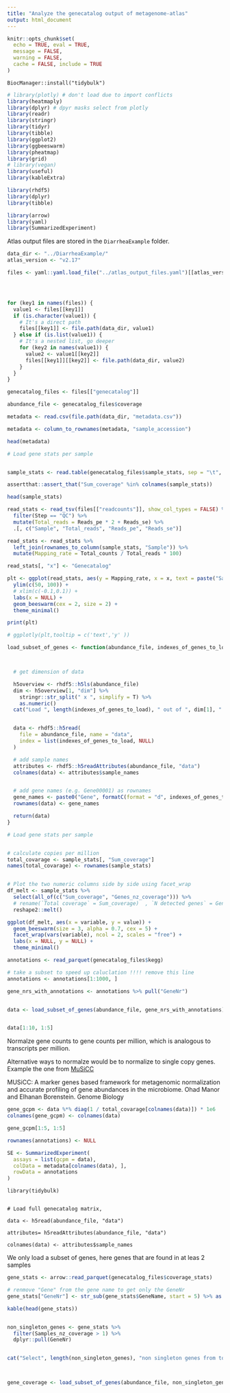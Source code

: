 ```yaml
---
title: "Analyze the genecatalog output of metagenome-atlas"
output: html_document
---
```


```r
knitr::opts_chunk$set(
  echo = TRUE, eval = TRUE,
  message = FALSE,
  warning = FALSE,
  cache = FALSE, include = TRUE
)
```



```
BiocManager::install("tidybulk")

```


```r
# library(plotly) # don't load due to import conflicts
library(heatmaply)
library(dplyr) # dpyr masks select from plotly
library(readr)
library(stringr)
library(tidyr)
library(tibble)
library(ggplot2)
library(ggbeeswarm)
library(pheatmap)
library(grid)
# library(vegan)
library(useful)
library(kableExtra)

library(rhdf5)
library(dplyr)
library(tibble)

library(arrow)
library(yaml)
library(SummarizedExperiment)
```

Atlas output files are stored in the `DiarrheaExample` folder.

```r

data_dir <- "../DiarrheaExample/"
atlas_version <- "v2.17"

files <- yaml::yaml.load_file("../atlas_output_files.yaml")[[atlas_version]]




for (key1 in names(files)) {
  value1 <- files[[key1]]
  if (is.character(value1)) {
    # It's a direct path
    files[[key1]] <- file.path(data_dir, value1)
  } else if (is.list(value1)) {
    # It's a nested list, go deeper
    for (key2 in names(value1)) {
      value2 <- value1[[key2]]
      files[[key1]][[key2]] <- file.path(data_dir, value2)
    }
  }
}

genecatalog_files <- files[["genecatalog"]]

abundance_file <- genecatalog_files$coverage
```


```r


metadata <- read.csv(file.path(data_dir, "metadata.csv"))

metadata <- column_to_rownames(metadata, "sample_accession")

head(metadata)
```


```r

# Load gene stats per sample


sample_stats <- read.table(genecatalog_files$sample_stats, sep = "\t", header = T, row.names = 1)

assertthat::assert_that("Sum_coverage" %in% colnames(sample_stats))

head(sample_stats)
```


```r

read_stats <- read_tsv(files[["readcounts"]], show_col_types = FALSE) %>%
  filter(Step == "QC") %>%
  mutate(Total_reads = Reads_pe * 2 + Reads_se) %>%
  .[, c("Sample", "Total_reads", "Reads_pe", "Reads_se")]

read_stats <- read_stats %>%
  left_join(rownames_to_column(sample_stats, "Sample")) %>%
  mutate(Mapping_rate = Total_counts / Total_reads * 100)

read_stats[, "x"] <- "Genecatalog"

plt <- ggplot(read_stats, aes(y = Mapping_rate, x = x, text = paste("Sample:", Sample))) +
  ylim(c(50, 100)) +
  # xlim(c(-0.1,0.1)) +
  labs(x = NULL) +
  geom_beeswarm(cex = 2, size = 2) +
  theme_minimal()

print(plt)

# ggplotly(plt,tooltip = c('text','y' ))
```

```r



load_subset_of_genes <- function(abundance_file, indexes_of_genes_to_load) {



  # get dimension of data

  h5overview <- rhdf5::h5ls(abundance_file)
  dim <- h5overview[1, "dim"] %>%
    stringr::str_split(" x ", simplify = T) %>%
    as.numeric()
  cat("Load ", length(indexes_of_genes_to_load), " out of ", dim[1], " genes\n")


  data <- rhdf5::h5read(
    file = abundance_file, name = "data",
    index = list(indexes_of_genes_to_load, NULL)
  )

  # add sample names
  attributes <- rhdf5::h5readAttributes(abundance_file, "data")
  colnames(data) <- attributes$sample_names


  # add gene names (e.g. Gene00001) as rownames
  gene_names <- paste0("Gene", formatC(format = "d", indexes_of_genes_to_load, flag = "0", width = ceiling(log10(max(dim[1])))))
  rownames(data) <- gene_names

  return(data)
}
```


```r


# Load gene stats per sample


# calculate copies per million
total_covarage <- sample_stats[, "Sum_coverage"]
names(total_covarage) <- rownames(sample_stats)


# Plot the two numeric columns side by side using facet_wrap
df_melt <- sample_stats %>%
  select(all_of(c("Sum_coverage", "Genes_nz_coverage"))) %>%
  # rename(`Total coverage` = Sum_coverage)  , `N detected genes` = Genes_nz_coverage) %>%
  reshape2::melt()

ggplot(df_melt, aes(x = variable, y = value)) +
  geom_beeswarm(size = 3, alpha = 0.7, cex = 5) +
  facet_wrap(vars(variable), ncol = 2, scales = "free") +
  labs(x = NULL, y = NULL) +
  theme_minimal()
```

```r


annotations <- read_parquet(genecatalog_files$kegg)

# take a subset to speed up caluclation !!!! remove this line
annotations <- annotations[1:1000, ]

gene_nrs_with_annotations <- annotations %>% pull("GeneNr")


data <- load_subset_of_genes(abundance_file, gene_nrs_with_annotations)


data[1:10, 1:5]
```

Normalze gene counts to gene counts per million, which is analogous to transcripts per million.

Alternative ways to normalze would be to normalize to single copy genes. 
Example the one from [MuSiCC](https://github.com/borenstein-lab/MUSiCC/blob/master/musicc/data/uscg_76_kegg_min_2313.lst)

MUSiCC: A marker genes based framework for metagenomic normalization and accurate profiling of gene abundances in the microbiome. Ohad Manor and Elhanan Borenstein. Genome Biology

```r


gene_gcpm <- data %*% diag(1 / total_covarage[colnames(data)]) * 1e6
colnames(gene_gcpm) <- colnames(data)

gene_gcpm[1:5, 1:5]
```





```r


rownames(annotations) <- NULL

SE <- SummarizedExperiment(
  assays = list(gcpm = data),
  colData = metadata[colnames(data), ],
  rowData = annotations
)
```


```{}
library(tidybulk)
```





```{}

# Load full genecatalog matrix, 

data <- h5read(abundance_file, "data")

attributes= h5readAttributes(abundance_file, "data")

colnames(data) <- attributes$sample_names

```



We only load a subset of genes, here genes that are found in at leas 2 samples
```r

gene_stats <- arrow::read_parquet(genecatalog_files$coverage_stats)

# renmove "Gene" from the gene name to get only the GeneNr
gene_stats["GeneNr"] <- str_sub(gene_stats$GeneName, start = 5) %>% as.integer()

kable(head(gene_stats))


non_singleton_genes <- gene_stats %>%
  filter(Samples_nz_coverage > 1) %>%
  dplyr::pull(GeneNr)


cat("Select", length(non_singleton_genes), "non singleton genes from total", dim(gene_stats)[1], "genes.")



gene_coverage <- load_subset_of_genes(abundance_file, non_singleton_genes)
```


